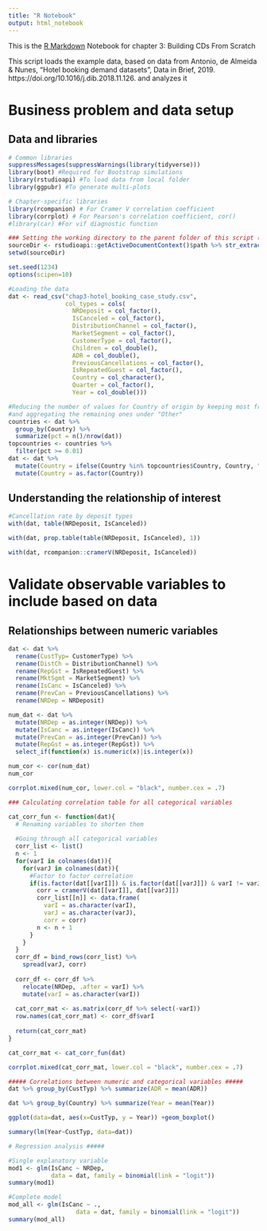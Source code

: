 ```yaml
---
title: "R Notebook"
output: html_notebook
---
```


This is the [R Markdown](http://rmarkdown.rstudio.com) Notebook for chapter 3: Building CDs From Scratch

This script loads the example data, based on data from Antonio, de Almeida & Nunes,  "Hotel booking demand datasets", Data in Brief, 2019.  https://doi.org/10.1016/j.dib.2018.11.126. and analyzes it

# Business problem and data setup
## Data and libraries
```r
# Common libraries
suppressMessages(suppressWarnings(library(tidyverse)))
library(boot) #Required for Bootstrap simulations
library(rstudioapi) #To load data from local folder
library(ggpubr) #To generate multi-plots

# Chapter-specific libraries
library(rcompanion) # For Cramer V correlation coefficient
library(corrplot) # For Pearson's correlation coefficient, cor()
#library(car) #For vif diagnostic function

### Setting the working directory to the parent folder of this script (Rstudio only)
sourceDir <- rstudioapi::getActiveDocumentContext()$path %>% str_extract("^.+/")
setwd(sourceDir)

set.seed(1234)
options(scipen=10)
```

```r
#Loading the data
dat <- read_csv("chap3-hotel_booking_case_study.csv", 
                col_types = cols(
                  NRDeposit = col_factor(),
                  IsCanceled = col_factor(),
                  DistributionChannel = col_factor(),
                  MarketSegment = col_factor(),
                  CustomerType = col_factor(),
                  Children = col_double(),
                  ADR = col_double(),
                  PreviousCancellations = col_factor(),
                  IsRepeatedGuest = col_factor(),
                  Country = col_character(),
                  Quarter = col_factor(),
                  Year = col_double()))

#Reducing the number of values for Country of origin by keeping most frequent countries only
#and aggregating the remaining ones under "Other"
countries <- dat %>% 
  group_by(Country) %>% 
  summarize(pct = n()/nrow(dat))
topcountries <- countries %>% 
  filter(pct >= 0.01)
dat <- dat %>%
  mutate(Country = ifelse(Country %in% topcountries$Country, Country, "Other")) %>%
  mutate(Country = as.factor(Country))
```
## Understanding the relationship of interest
```r
#Cancellation rate by deposit types
with(dat, table(NRDeposit, IsCanceled))
```


```r
with(dat, prop.table(table(NRDeposit, IsCanceled), 1))
```


```r
with(dat, rcompanion::cramerV(NRDeposit, IsCanceled))
```
# Validate observable variables to include based on data
## Relationships between numeric variables
```r
dat <- dat %>%
  rename(CustTyp= CustomerType) %>%
  rename(DistCh = DistributionChannel) %>%
  rename(RepGst = IsRepeatedGuest) %>%
  rename(MktSgmt = MarketSegment) %>%
  rename(IsCanc = IsCanceled) %>%
  rename(PrevCan = PreviousCancellations) %>%
  rename(NRDep = NRDeposit)
```

```r
num_dat <- dat %>%
  mutate(NRDep = as.integer(NRDep)) %>%
  mutate(IsCanc = as.integer(IsCanc)) %>%
  mutate(PrevCan = as.integer(PrevCan)) %>%
  mutate(RepGst = as.integer(RepGst)) %>%
  select_if(function(x) is.numeric(x)|is.integer(x))
```

```r
num_cor <- cor(num_dat)
num_cor
```
```r
corrplot.mixed(num_cor, lower.col = "black", number.cex = .7)
```


```r
### Calculating correlation table for all categorical variables

cat_corr_fun <- function(dat){
  # Renaming variables to shorten them
  
  #Going through all categorical variables
  corr_list <- list()
  n <- 1
  for(varI in colnames(dat)){
    for(varJ in colnames(dat)){
      #Factor to factor correlation
      if(is.factor(dat[[varI]]) & is.factor(dat[[varJ]]) & varI != varJ){
        corr = cramerV(dat[[varI]], dat[[varJ]])
        corr_list[[n]] <- data.frame(
          varI = as.character(varI),
          varJ = as.character(varJ),
          corr = corr)
        n <- n + 1
      }
    }
  }
  corr_df = bind_rows(corr_list) %>% 
    spread(varJ, corr)
  
  corr_df <- corr_df %>%
    relocate(NRDep, .after = varI) %>%
    mutate(varI = as.character(varI))
  
  cat_corr_mat <- as.matrix(corr_df %>% select(-varI))
  row.names(cat_corr_mat) <- corr_df$varI
  
  return(cat_corr_mat)
}

cat_corr_mat <- cat_corr_fun(dat)

corrplot.mixed(cat_corr_mat, lower.col = "black", number.cex = .7)
```
```r
##### Correlations between numeric and categorical variables #####
dat %>% group_by(CustTyp) %>% summarize(ADR = mean(ADR))
```


```r
dat %>% group_by(Country) %>% summarize(Year = mean(Year))
```

```r
ggplot(data=dat, aes(x=CustTyp, y = Year)) +geom_boxplot()
```

```r
summary(lm(Year~CustTyp, data=dat))
```

```r
# Regression analysis #####

#Single explanatory variable
mod1 <- glm(IsCanc ~ NRDep, 
            data = dat, family = binomial(link = "logit"))
summary(mod1)

```

```r
#Complete model
mod_all <- glm(IsCanc ~ ., 
                   data = dat, family = binomial(link = "logit"))
summary(mod_all)
```
